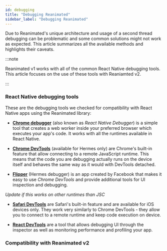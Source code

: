 ```yaml
---
id: debugging
title: "Debugging Reanimated"
sidebar_label: "Debugging Reanimated"
---
```



Due to Reanimated's unique architecture and usage of a second thread debugging
can be problematic and some common solutions might not work as expected.
This article summarizes all the available methods and highlights their caveats.

:::note

Reanimated v1 works with all of the common React Native debugging tools. This
article focuses on the use of these tools with Reaniamted v2.

:::

### React Native debugging tools

These are the debugging tools we checked for compatibility with React Native
apps using the Reanimated library:

- [**Chrome debugger**](https://reactnative.dev/docs/debugging#chrome-developer-tools)
(also known as _React Native Debugger_) is a simple tool that creates a web
worker inside your preferred browser which executes your app's code. It works
with all the runtimes available in React Native.

- [**Chrome DevTools**](https://reactnative.dev/docs/hermes#debugging-js-on-hermes-using-google-chromes-devtools)
(available for Hermes only) are Chrome's built-in feature that allow connecting to a
remote JavaScript runtime. This means that the code you are debugging actually
runs on the device itself and behaves the same way as it would with DevTools detached.

- [**Flipper**](https://fbflipper.com/) (Hermes debugger) is an app created by
Facebook that makes it easy to use _Chrome DevTools_ and provide additional tools for
UI inspection and debugging.

*Update if this works on other runtimes than JSC*
- [**Safari DevTools**](https://reactnative.dev/docs/debugging#safari-developer-tools)
are Safari's built-in feature and are available for iOS devices only. They work
very similarly to Chrome DevTools - they allow you to connect to a remote runtime
and keep code execution on device.

- [**React DevTools**](https://reactnative.dev/docs/debugging#react-developer-tools)
are a tool that allows debugging UI through the inspector as well as monitoring
performance and profiling your app.

### Compatibility with Reanimated v2

<CompatibilityTable/>